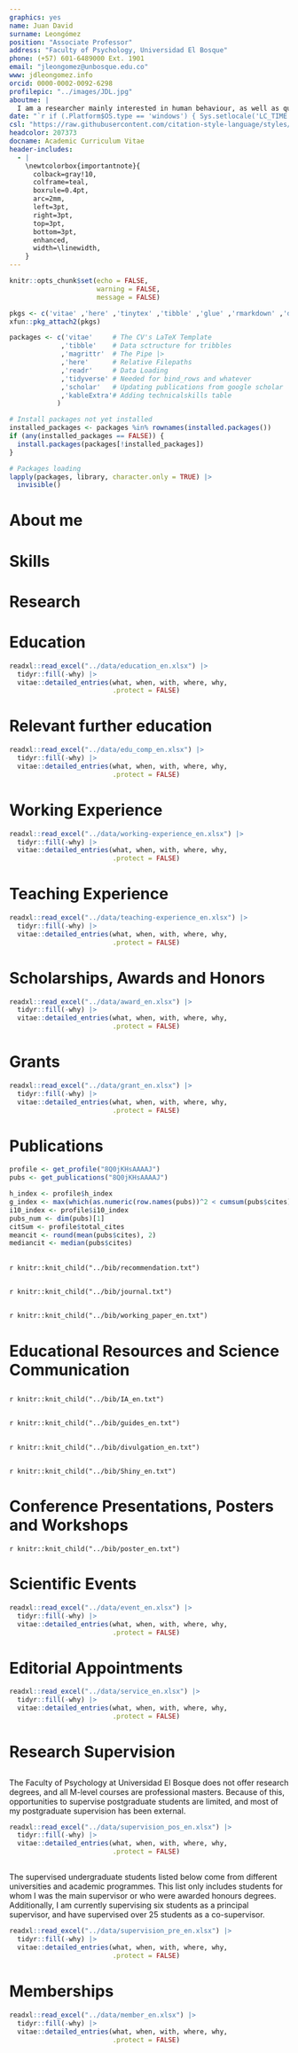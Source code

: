 ```yaml
---
graphics: yes
name: Juan David
surname: Leongómez
position: "Associate Professor"
address: "Faculty of Psychology, Universidad El Bosque"
phone: (+57) 601-6489000 Ext. 1901
email: "jleongomez@unbosque.edu.co"
www: jdleongomez.info
orcid: 0000-0002-0092-6298
profilepic: "../images/JDL.jpg"
aboutme: |
  I am a researcher mainly interested in human behaviour, as well as quantitative methods and reproducible science.
date: "`r if (.Platform$OS.type == 'windows') { Sys.setlocale('LC_TIME','English_United Kingdom') } else { Sys.setlocale('LC_TIME','en_GB.utf8') }; format(Sys.Date(), '%d %B %Y')`"
csl: "https://raw.githubusercontent.com/citation-style-language/styles/master/apa-cv.csl"
headcolor: 207373
docname: Academic Curriculum Vitae
header-includes:
  - |
    \newtcolorbox{importantnote}{
      colback=gray!10,
      colframe=teal,
      boxrule=0.4pt,
      arc=2mm,
      left=3pt,
      right=3pt,
      top=3pt,
      bottom=3pt,
      enhanced,
      width=\linewidth,
    }
---
```


```r
knitr::opts_chunk$set(echo = FALSE,
                      warning = FALSE,
                      message = FALSE)

pkgs <- c('vitae' ,'here' ,'tinytex' ,'tibble' ,'glue' ,'rmarkdown' ,'dplyr', 'readr' ,'yaml')
xfun::pkg_attach2(pkgs)

packages <- c('vitae'     # The CV's LaTeX Template
             ,'tibble'    # Data sctructure for tribbles
             ,'magrittr'  # The Pipe |>
             ,'here'      # Relative Filepaths
             ,'readr'     # Data Loading
             ,'tidyverse' # Needed for bind_rows and whatever
             ,'scholar'   # Updating publications from google scholar
             ,'kableExtra'# Adding technicalskills table
            )

# Install packages not yet installed
installed_packages <- packages %in% rownames(installed.packages())
if (any(installed_packages == FALSE)) {
  install.packages(packages[!installed_packages])
}

# Packages loading
lapply(packages, library, character.only = TRUE) |>
  invisible()
```

# About me

\begin{minipage}[c]{0.85\linewidth}

I am an Associate Professor and researcher at \href{https://jdleongomez.info/es/team/}{\textit{\textbf{EvoCo}: Human Behaviour and Evolution Lab}}, and leader of the \href{https://investigaciones.unbosque.edu.co/codec}{\textit{\textbf{CODEC}: Cognitive and Behavioural Sciences Research Group}} (classified as \href{https://scienti.minciencias.gov.co/gruplac/jsp/visualiza/visualizagr.jsp?nro=00000000001446}{\textbf{A1}}), within the \href{https://www.uelbosque.edu.co/psicologia}{Faculty of Psychology} at the \href{https://www.uelbosque.edu.co/}{Universidad El Bosque} in Bogotá, Colombia. I am also a founding and board member of the \textbf{\textit{Latin American Association for Human Behavioral and Evolutionary Sciences}} (\textbf{\textit{LAAHBES}}). \par \vspace{0.4em}
\textbf{Research:} My work focuses on human vocal communication, mate choice, musicality, and hormonal influences on behaviour. I have published pioneering studies on vocal modulation in social and courtship contexts. \par \vspace{0.4em}
\textbf{Open Science:} I am interested in quantitative methods and programming, especially in \textbf{R}, as tools to promote open and reproducible science. In line with these values, I serve as a \href{https://rr.peercommunityin.org/about/recommenders}{recommender} (associate editor) at \href{https://rr.peercommunityin.org/}{Peer Community In Registered Reports}.

\end{minipage} \begin{minipage}[c]{0.15\linewidth}
\begin{flushright} 
\hfill \href{https://jdleongomez.info/en/team/}{\includegraphics[width=2.3cm, height=2.3cm]{Logo_EvoCo.png}} \newline\newline \href{https://investigaciones.unbosque.edu.co/codec}{\includegraphics[width=2.3cm, height=2.3cm]{Logo_CODEC.png}}
\end{flushright}
\end{minipage}

# Skills

\begin{cvskills}
  \cvskill
    {Programming}
    {\href{https://www.r-project.org/}{\textbf{R}} (advanced: all data wrangling, analysis, plots and tables —and even this CV— made in R)}

  \cvskill
    {Reproducible Reports}
    {Markdown/\href{https://rmarkdown.rstudio.com/}{R Markdown}/\href{https://quarto.org/}{Quarto} (including {\fontfamily{cmr}\selectfont\LaTeX} and HTML\faHtml5 code). Version control: \href{https://git-scm.com/}{Git} \faGit* and \href{https://github.com/JDLeongomez}{GitHub} \faGithub}

  \cvskill
    {Quantitative Research}
    {General and generalised models, linear mixed-effects models, multi-model inference, machine learning}

  \cvskill
    {Software}
    {\href{https://posit.co/products/open-source/rstudio/}{RStudio}, \href{https://code.visualstudio.com/}{Visual Studio Code}, \href{https://www.fon.hum.uva.nl/praat/}{Praat}, \href{https://www.audacityteam.org/}{Audacity}, \href{https://inkscape.org/}{InkScape}, \href{https://www.zotero.org/}{Zotero}}

  \cvskill
    {Languages}
    {English/Spanish (native)}
\end{cvskills}

# Research

\begin{cvskills}
  \cvskill
    {Research Areas}
    {\textbf{Human voice • Vocal modulation • Mate choice • Human behaviour}}

  \cvskill
    {Primary Research Methods}
    {Experimental designs • Acoustic analysis • Geometric morphometrics • Stimuli rating}
\end{cvskills}

# Education

```r
readxl::read_excel("../data/education_en.xlsx") |>
  tidyr::fill(-why) |>
  vitae::detailed_entries(what, when, with, where, why,
                          .protect = FALSE)
```

# Relevant further education

```r
readxl::read_excel("../data/edu_comp_en.xlsx") |>
  tidyr::fill(-why) |>
  vitae::detailed_entries(what, when, with, where, why,
                          .protect = FALSE)
```

# Working Experience

```r
readxl::read_excel("../data/working-experience_en.xlsx") |>
  tidyr::fill(-why) |>
  vitae::detailed_entries(what, when, with, where, why,
                          .protect = FALSE)
```

# Teaching Experience

```r
readxl::read_excel("../data/teaching-experience_en.xlsx") |>
  tidyr::fill(-why) |>
  vitae::detailed_entries(what, when, with, where, why,
                          .protect = FALSE)
```

# Scholarships, Awards and Honors

```r
readxl::read_excel("../data/award_en.xlsx") |>
  tidyr::fill(-why) |>
  vitae::detailed_entries(what, when, with, where, why,
                          .protect = FALSE)
```

# Grants

```r
readxl::read_excel("../data/grant_en.xlsx") |>
  tidyr::fill(-why) |>
  vitae::detailed_entries(what, when, with, where, why,
                          .protect = FALSE)
```

# Publications

```r
profile <- get_profile("8Q0jKHsAAAAJ")
pubs <- get_publications("8Q0jKHsAAAAJ")

h_index <- profile$h_index
g_index <- max(which(as.numeric(row.names(pubs))^2 < cumsum(pubs$cites)))
i10_index <- profile$i10_index
pubs_num <- dim(pubs)[1]
citSum <- profile$total_cites
meancit <- round(mean(pubs$cites), 2)
mediancit <- median(pubs$cites)
```

\begin{tcolorbox}[enhanced,
        on line, 
        boxsep=4pt, left=0pt,right=0pt,top=0pt,bottom=0pt,
        colframe=white,colback=teal,
        hyperurl={https://scholar.google.com/citations?user=8Q0jKHsAAAAJ}]
  
\color{white}
  \begin{minipage}[c]{0.245\linewidth}
    \begin{center} 
      \begin{huge} `r h_index` \end{huge}
     \begin{small} \textit{h}-index \end{small} 
    \end{center} 
  \end{minipage} 
  \begin{minipage}[c]{0.245\linewidth}
    \begin{center} 
      \begin{huge} `r g_index` \end{huge}
      \begin{small} \textit{g}-index \end{small} 
    \end{center}
  \end{minipage} 
  \begin{minipage}[c]{0.245\linewidth}
    \begin{center} 
      \begin{huge} `r i10_index` \end{huge}
      \begin{small} i10-index \end{small} 
    \end{center}
  \end{minipage} 
  \begin{minipage}[c]{0.245\linewidth}
    \begin{center}  
      \begin{huge} `r pubs_num` \end{huge}
      \begin{small} Publications \end{small} 
    \end{center}
  \end{minipage} 
  
  \begin{center} \noindent\line(1,0){150} Citations \noindent\line(1,0){150} \end{center}
  
  \begin{minipage}[c]{0.325\linewidth}  
    \begin{center} 
      \begin{small} Total \end{small} 
      \begin{LARGE} `r citSum` \end{LARGE} 
    \end{center}
  \end{minipage} 
  \begin{minipage}[c]{0.325\linewidth}
    \begin{center} 
      \begin{small} Mean \end{small} 
      \begin{LARGE} `r meancit` \end{LARGE}
    \end{center}
  \end{minipage} 
  \begin{minipage}[c]{0.325\linewidth}
    \begin{center}  
      \begin{small} Median \end{small} 
      \begin{LARGE} `r mediancit` \end{LARGE}
   \end{center}
  \end{minipage} 
\end{tcolorbox}

\begin{importantnote}
  \textcolor{teal}{\faStar} \textbf{Key authorship:} sole, first, last, or corresponding author.
\end{importantnote}

## \textbf{Editorials and Recommendations}

\begingroup
\footnotesize
\setlength{\parindent}{-0.5in}
\setlength{\leftskip}{0.5in}

`r knitr::knit_child("../bib/recommendation.txt")`

\endgroup

\begin{minipage}[c]{0.10\linewidth}
\href{https://rr.peercommunityin.org/about/recommenders}{\includegraphics[width=1.5cm]{pci_rr.png}}
\end{minipage} \begin{minipage}[c]{0.90\linewidth}
\footnotesize{\textbf{Note:} For more information about my role as a \href{https://rr.peercommunityin.org/public/user_public_page?userId=1996}{recommender} (equivalent to Associate Editor) for \textit{Peer Community In Registered Reports}, see the section dedicated to my \hyperref[editor]{editorial roles} below.}
\end{minipage} 

## \textbf{Published Journal Articles and Works}

\begingroup
\footnotesize
\setlength{\parindent}{-0.5in}
\setlength{\leftskip}{0.5in}

`r knitr::knit_child("../bib/journal.txt")`

\endgroup

## \textbf{Preprints and Articles under Review}

\begingroup
\footnotesize
\setlength{\parindent}{-0.5in}
\setlength{\leftskip}{0.5in}

`r knitr::knit_child("../bib/working_paper_en.txt")`

\endgroup

# Educational Resources and Science Communication

## \textbf{Investigación Abierta (YouTube channel)}

\begin{minipage}[c]{0.15\linewidth}
\href{https://www.youtube.com/@InvestigacionAbierta}{\includegraphics[width=2.3cm, height=2.3cm]{Logo_IA.png}}
\end{minipage} \begin{minipage}[c]{0.85\linewidth}
\textcolor{red}{\faYoutube} \href{https://www.youtube.com/@InvestigacionAbierta}{Investigación Abierta} [\textit{Open Research}] is a YouTube channel (in Spanish) where I post videos and tutorials related to quantitative research methods and open science, as well as useful open source software.
\end{minipage}

\begingroup
\footnotesize
\setlength{\parindent}{-0.5in}
\setlength{\leftskip}{0.5in}

`r knitr::knit_child("../bib/IA_en.txt")`

\endgroup

## \textbf{Online Practical Guides}

\begingroup
\footnotesize
\setlength{\parindent}{-0.5in}
\setlength{\leftskip}{0.5in}

`r knitr::knit_child("../bib/guides_en.txt")`

\endgroup

## \textbf{Public Articles}

\begingroup
\footnotesize
\setlength{\parindent}{-0.5in}
\setlength{\leftskip}{0.5in}

`r knitr::knit_child("../bib/divulgation_en.txt")`

\endgroup

## \textbf{Shiny Apps for Educational Purposes}

\begin{minipage}[c]{0.10\linewidth}
\href{https://jdleongomez.info/en/#shiny}{\includegraphics[width=1.5cm, height=1.74cm]{shiny_hex.png}}
\end{minipage} \begin{minipage}[c]{0.90\linewidth}
Developed interactive apps in R using \href{https://shiny.posit.co/}{Shiny} mainly for for teaching and illustrating statistical concepts. In this section you can find some examples.
\end{minipage} 

\begingroup
\footnotesize
\setlength{\parindent}{-0.5in}
\setlength{\leftskip}{0.5in}

`r knitr::knit_child("../bib/Shiny_en.txt")`

\endgroup

# Conference Presentations, Posters and Workshops

\begingroup
\footnotesize
\setlength{\parindent}{-0.5in}
\setlength{\leftskip}{0.5in}

`r knitr::knit_child("../bib/poster_en.txt")`

\endgroup

# Scientific Events

```r
readxl::read_excel("../data/event_en.xlsx") |>
  tidyr::fill(-why) |>
  vitae::detailed_entries(what, when, with, where, why,
                          .protect = FALSE)
```

# Editorial Appointments {#editor}

\begin{small}
\textbf{Note:} My verified review and editor record is available from my \href{https://www.webofscience.com/wos/author/record/387716}{Web of Science} profile. 
\end{small}

```r
readxl::read_excel("../data/service_en.xlsx") |>
  tidyr::fill(-why) |>
  vitae::detailed_entries(what, when, with, where, why,
                          .protect = FALSE)
```

# Research Supervision

## \textbf{Postgraduate}

The Faculty of Psychology at Universidad El Bosque does not offer research degrees, and all M-level courses are professional masters. Because of this, opportunities to supervise postgraduate students are limited, and most of my postgraduate supervision has been external.

```r
readxl::read_excel("../data/supervision_pos_en.xlsx") |>
  tidyr::fill(-why) |>
  vitae::detailed_entries(what, when, with, where, why,
                          .protect = FALSE)
```

## \textbf{Undergraduate}

The supervised undergraduate students listed below come from different universities and academic programmes. This list only includes students for whom I was the main supervisor or who were awarded honours degrees. Additionally, I am currently supervising six students as a principal supervisor, and have supervised over 25 students as a co-supervisor.

```r
readxl::read_excel("../data/supervision_pre_en.xlsx") |>
  tidyr::fill(-why) |>
  vitae::detailed_entries(what, when, with, where, why,
                          .protect = FALSE)
```

# Memberships

```r
readxl::read_excel("../data/member_en.xlsx") |>
  tidyr::fill(-why) |>
  vitae::detailed_entries(what, when, with, where, why,
                          .protect = FALSE)
```